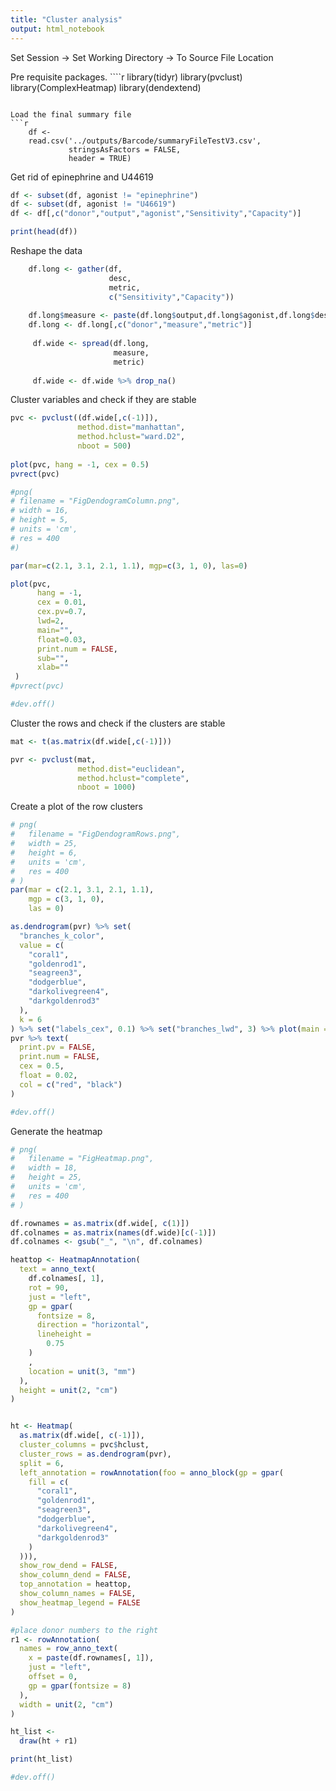 ```yaml
---
title: "Cluster analysis"
output: html_notebook
---
```


Set Session -> Set Working Directory -> To Source File Location

Pre requisite packages. 
````r

library(tidyr)
library(pvclust)
library(ComplexHeatmap)
library(dendextend)

```

Load the final summary file
```r

    df <- 
    read.csv('../outputs/Barcode/summaryFileTestV3.csv',
             stringsAsFactors = FALSE,
             header = TRUE)

```


Get rid of epinephrine and U44619
```r

df <- subset(df, agonist != "epinephrine")
df <- subset(df, agonist != "U46619")
df <- df[,c("donor","output","agonist","Sensitivity","Capacity")]

print(head(df))

```

Reshape the data
```r
   
    df.long <- gather(df,
                      desc,
                      metric,
                      c("Sensitivity","Capacity"))
 
    df.long$measure <- paste(df.long$output,df.long$agonist,df.long$desc,sep="_")
    df.long <- df.long[,c("donor","measure","metric")]
    
     df.wide <- spread(df.long, 
                       measure, 
                       metric)
     
     df.wide <- df.wide %>% drop_na()


```

Cluster variables and check if they are stable
```r

pvc <- pvclust((df.wide[,c(-1)]), 
               method.dist="manhattan", 
               method.hclust="ward.D2", 
               nboot = 500)
                  
plot(pvc, hang = -1, cex = 0.5)
pvrect(pvc)

```

```r

#png(
# filename = "FigDendogramColumn.png",
# width = 16,
# height = 5,
# units = 'cm',
# res = 400
#)

par(mar=c(2.1, 3.1, 2.1, 1.1), mgp=c(3, 1, 0), las=0)

plot(pvc, 
      hang = -1, 
      cex = 0.01, 
      cex.pv=0.7, 
      lwd=2, 
      main="", 
      float=0.03,
      print.num = FALSE,
      sub="",
      xlab=""
 )   
#pvrect(pvc)

#dev.off()

```

Cluster the rows and check if the clusters are stable
```r

mat <- t(as.matrix(df.wide[,c(-1)]))

pvr <- pvclust(mat, 
               method.dist="euclidean", 
               method.hclust="complete", 
               nboot = 1000)

```

Create a plot of the row clusters
```r

# png(
#   filename = "FigDendogramRows.png",
#   width = 25,
#   height = 6,
#   units = 'cm',
#   res = 400
# )
par(mar = c(2.1, 3.1, 2.1, 1.1),
    mgp = c(3, 1, 0),
    las = 0)

as.dendrogram(pvr) %>% set(
  "branches_k_color",
  value = c(
    "coral1",
    "goldenrod1",
    "seagreen3",
    "dodgerblue",
    "darkolivegreen4",
    "darkgoldenrod3"
  ),
  k = 6
) %>% set("labels_cex", 0.1) %>% set("branches_lwd", 3) %>% plot(main = "donor labelling")
pvr %>% text(
  print.pv = FALSE,
  print.num = FALSE,
  cex = 0.5,
  float = 0.02,
  col = c("red", "black")
)

#dev.off()

```

Generate the heatmap
```r

# png(
#   filename = "FigHeatmap.png",
#   width = 18,
#   height = 25,
#   units = 'cm',
#   res = 400
# )

df.rownames = as.matrix(df.wide[, c(1)])
df.colnames = as.matrix(names(df.wide)[c(-1)])
df.colnames <- gsub("_", "\n", df.colnames)

heattop <- HeatmapAnnotation(
  text = anno_text(
    df.colnames[, 1],
    rot = 90,
    just = "left",
    gp = gpar(
      fontsize = 8,
      direction = "horizontal",
      lineheight =
        0.75
    )
    ,
    location = unit(3, "mm")
  ),
  height = unit(2, "cm")
)


ht <- Heatmap(
  as.matrix(df.wide[, c(-1)]),
  cluster_columns = pvc$hclust,
  cluster_rows = as.dendrogram(pvr),
  split = 6,
  left_annotation = rowAnnotation(foo = anno_block(gp = gpar(
    fill = c(
      "coral1",
      "goldenrod1",
      "seagreen3",
      "dodgerblue",
      "darkolivegreen4",
      "darkgoldenrod3"
    )
  ))),
  show_row_dend = FALSE,
  show_column_dend = FALSE,
  top_annotation = heattop,
  show_column_names = FALSE,
  show_heatmap_legend = FALSE
)

#place donor numbers to the right
r1 <- rowAnnotation(
  names = row_anno_text(
    x = paste(df.rownames[, 1]),
    just = "left",
    offset = 0,
    gp = gpar(fontsize = 8)
  ),
  width = unit(2, "cm")
)

ht_list <-
  draw(ht + r1)

print(ht_list)

#dev.off()

```

